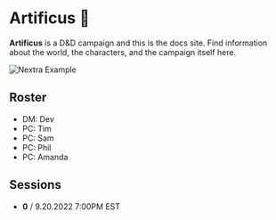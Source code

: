 
# Artificus 🐉

**Artificus** is a D&D campaign and this is the docs site. Find information about the world, the characters, and the campaign itself here.

<Bleed>![Nextra Example](/scenes/life-tree-5.png)</Bleed>
 
 ## Roster

 - DM: Dev 
 - PC: Tim
 - PC: Sam
 - PC: Phil
 - PC: Amanda

## Sessions

- **0** / 9.20.2022 7:00PM EST

